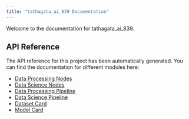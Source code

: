 ```yaml
---
title: "tathagata_ai_839 Documentation"
---
```


Welcome to the documentation for tathagata_ai_839.

## API Reference

The API reference for this project has been automatically generated. You can find the documentation for different modules here:

- [Data Processing Nodes](reference/pipelines.data_processing.nodes.qmd)
- [Data Science Nodes](reference/pipelines.data_science.nodes.qmd)
- [Data Processing Pipeline](reference/pipelines.data_processing.pipeline.qmd)
- [Data Science Pipeline](reference/pipelines.data_science.pipeline.qmd)
- [Dataset Card](data_card.ipynb)
- [Model Card](model_card.ipynb)

